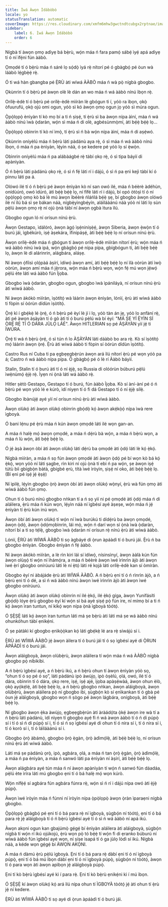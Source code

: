 ```yaml
---
title: Ìwá Àwọn Ìdábòbò
locale: yo
statusTranslation: automatic
coverImage: https://res.cloudinary.com/xmfm6mhw3gwctndtcubgx2rptnae/image/upload/v1740337243/small_cover_educacion_fundamental_a051170f1c.webp
sidebar:
    label: 6. Ìwá Àwọn Ìdábòbò
    order: 6
---
```

Nígbà tí àwọn ọmọ adìyẹ bá bẹ̀rù, wọ́n máa ń fara pamọ́ sábẹ́ ìyẹ́ apá adìyẹ tí ó ní ìfẹ́ni fún ààbò.

Ọmọdé tí ó bẹ̀rù máa ń sáré lọ sọ́dọ̀ ìyá rẹ̀ nítorí pé ó gbàgbọ́ pé òun wà láàbò lẹ́gbẹ̀ẹ́ rẹ̀.

Ó ti wá hàn gbangba pé Ẹ̀RÙ àti wíwá ÀÀBÒ máa ń wà pọ̀ nígbà gbogbo.

Ọkùnrin tí ó bẹ̀rù pé àwọn olè lè dán an wo máa ń wá ààbò nínú ìbọn rẹ̀.

Orílẹ̀-èdè tí ó bẹ̀rù pé orílẹ̀-èdè mìíràn lè gbógun tì í, yóò ra ìbọn, ọkọ̀ òfuurufú, ọkọ̀ ojú omi ogun, yóò sì kó àwọn ọmọ ogun jọ yóò sì múra ogun.

Ọ̀pọ̀lọpọ̀ ènìyàn tí kò mọ bí a ti ń ṣiṣẹ́, tí ẹ̀rù sì ba àwọn nípa àìní, máa ń wá ààbò nínú ìwà ọ̀daràn, wọ́n sì máa ń di olè, agbésùnmọ̀mí, àti bẹ́ẹ̀ bẹ́ẹ̀ lọ...

Ọ̀pọ̀lọpọ̀ obìnrin tí kò ní ìmọ̀, tí ẹ̀rù sì ń bà wọ́n nípa àìní, máa ń di aṣẹ́wó.

Ọkùnrin oníyèlú máa ń bẹ̀rù láti pàdánù aya rẹ̀, ó sì máa ń wá ààbò nínú ìbọn, ó máa ń pa ènìyàn, lẹ́yìn náà, ó ṣe kedere pé yóò lọ sí ẹ̀wọ̀n.

Obìnrin oníyèlú máa ń pa alábàágbé rẹ̀ tàbí ọkọ rẹ̀, ó sì tipa báyìí di apànìyàn.

Ó ń bẹ̀rù láti pàdánù ọkọ rẹ̀, ó sì ń fẹ́ láti rí i dájú, ó sì ń pa ẹnì kejì tàbí kí ó pinnu láti pa á.

Olówó ilé tí ó ń bẹ̀rù pé àwọn ènìyàn kò ní san owó ilé, máa ń béèrè àdéhùn, onídùúró, owó ìdúró, àti bẹ́ẹ̀ bẹ́ẹ̀ lọ, ní fífé láti rí i dájú, bí opó òtòṣì tí ó ní ọ̀pọ̀lọpọ̀ ọmọ kò bá lè mú àwọn ìbéèrè ńláńlá bẹ́ẹ̀ ṣẹ, bí gbogbo àwọn olówó ilé ní ìlú bá sì ṣe bákan náà, nígbẹ̀yìngbẹ́yín, aláìláàánú náà yóò ní láti lọ sùn pẹ̀lú àwọn ọmọ rẹ̀ ní ojú ọ̀nà tàbí ní àwọn ọgbà ìtura ìlú.

Gbogbo ogun ló ní orísun nínú ẹ̀rù.

Àwọn Gestapo, ìdálóró, àwọn àgọ́ ìṣẹ́niníṣẹ̀ẹ́, àwọn Siberia, àwọn ẹ̀wọ̀n tí ó burú jáì, ìgbékúrò, iṣẹ́ àṣekára, ìfinipáṣẹ́, àti bẹ́ẹ̀ bẹ́ẹ̀ lọ ní orísun nínú ẹ̀rù.

Àwọn orílẹ̀-èdè máa ń gbógun ti àwọn orílẹ̀-èdè mìíràn nítorí ẹ̀rù; wọ́n máa ń wá ààbò nínú ìwà ipá, wọ́n gbàgbọ́ pé nípa pípa, gbígbógun ti, àti bẹ́ẹ̀ bẹ́ẹ̀ lọ, àwọn lè di alárinrin, alágbára, aláṣẹ.

Ní àwọn ọ́fíìsì ọlọ́pàá àṣírí, ìdíwọ́ àwọn amí, àti bẹ́ẹ̀ bẹ́ẹ̀ lọ ní ìlà oòrùn àti ìwọ̀ oòrùn, àwọn amí máa ń jẹ̀rora, wọ́n máa ń bẹ̀rù wọn, wọ́n fẹ́ mú wọn jẹ́wọ́ pẹ̀lú ète láti wá ààbò fún Ìjọba.

Gbogbo ìwà ọ̀daràn, gbogbo ogun, gbogbo ìwà ìpániláyà, ní orísun nínú ẹ̀rù àti wíwá ààbò.

Ní àwọn àkókò mìíràn, ìṣòtítọ́ wà láàrin àwọn ènìyàn, lónìí, ẹ̀rù àti wíwá ààbò ti fòpin sí òórùn dídùn ìṣòtítọ́.

Ọ̀rẹ́ kì í gbẹ́kẹ̀ lé ọ̀rẹ́, ó ń bẹ̀rù pé èyí lè jí i lọ, yóò tàn án jẹ, yóò lo anfàní rẹ̀, àti pé àwọn àṣàyàn tí ó gò àti tí ó burú pẹ̀lú wà bí èyí: "MÁ ṢE YÍ Ẹ̀YÌN SÍ Ọ̀RẸ́ RẸ̀ TÍ Ó DÁRA JÙLỌ LÁÉ". Àwọn HITLERIAN sọ pé ÀṢÀYÀN yìí jẹ́ ti ÌWÚRA.

Ọ̀rẹ́ ti wá ń bẹ̀rù ọ̀rẹ́, ó sì tún ń lo ÀṢÀYÀN láti dáàbò bo ara rẹ̀. Kò sí ìṣòtítọ́ mọ́ láàrin àwọn ọ̀rẹ́. Ẹ̀rù àti wíwá ààbò ti fòpin sí òórùn dídùn ìṣòtítọ́.

Castro Rus ní Cuba ti pa ẹgbẹẹgbẹ̀rún àwọn ará ìlú nítorí ẹ̀rù pé wọn yóò pa á; Castro ń wá ààbò nípa pípa. Ó gbàgbọ́ pé ó lè rí Ààbò báyìí.

Stalin, Stalin tí ó burú àti tí ó ní ẹ̀jẹ̀, sọ Russia di olóórùn búburú pẹ̀lú ìwẹ̀nùmọ́ ẹ̀jẹ̀ rẹ̀. Ìyẹn ni ọ̀nà láti wá ààbò rẹ̀.

Hitler ṣètò Gestapo, Gestapo tí ó burú, fún ààbò Ìjọba. Kò sí àní-àní pé ó ń bẹ̀rù pé wọn yóò lé e kúrò, ìdí nìyẹn tí ó fi dá Gestapo tí ó ní ẹ̀jẹ̀ sílẹ̀.

Gbogbo ìbànújẹ́ ayé yìí ní orísun nínú ẹ̀rù àti wíwá ààbò.

Àwọn olùkọ́ àti àwọn olùkọ́ obìnrin gbọ́dọ̀ kọ́ àwọn akẹ́kọ̀ọ́ nípa ìwà rere ìgboyà.

Ó bani lẹ́nu pé ẹ̀rù máa ń kún àwọn ọmọdé láti ilé wọn gan-an.

A máa ń halẹ̀ mọ́ àwọn ọmọdé, a máa ń dẹ́rù bà wọ́n, a máa ń bẹ̀rù wọn, a máa ń lù wọ́n, àti bẹ́ẹ̀ bẹ́ẹ̀ lọ.

Ó jẹ́ àṣà àwọn òbí àti àwọn olùkọ́ láti dẹ́rù ba ọmọdé àti ọ̀dọ́ láti lè kọ́ ẹ̀kọ́.

Nígbà mìíràn, a máa ń sọ fún àwọn ọmọdé àti àwọn ọ̀dọ́ pé bí wọn kò bá kọ́ ẹ̀kọ́, wọn yóò ní láti ṣagbe, rìn kiri ní ojú ọ̀nà tí ebi ń pa wọ́n, ṣe àwọn iṣẹ́ tútù bíi gbígbọ̀n bàtà, gbígbé ẹrù, títà ìwé ìròyìn, ṣiṣẹ́ ní oko, àti bẹ́ẹ̀ bẹ́ẹ̀ lọ. (Bí ẹni pé iṣẹ́ jẹ́ ẹ̀ṣẹ̀)

Ní ìpilẹ̀, lẹ́yìn gbogbo ọ̀rọ̀ àwọn òbí àti àwọn olùkọ́ wọ̀nyí, ẹ̀rù wà fún ọmọ àti wíwá ààbò fún ọmọ.

Ohun tí ó burú nínú gbogbo nǹkan tí a ń sọ yìí ni pé ọmọdé àti ọ̀dọ́ máa ń di aláìlera, ẹ̀rù máa ń kún wọn, lẹ́yìn náà ní ìgbésí ayé àṣeṣe, wọ́n máa ń jẹ́ ènìyàn tí ẹ̀rù kún inú wọn.

Àwọn òbí àti àwọn olùkọ́ tí wọ́n ní ìwà burúkú ti dídẹ́rù ba àwọn ọmọdé, àwọn ọ̀dọ́, àwọn ọ̀dọ́mọbìnrin, láì mọ̀, wọ́n ń darí wọn sí ọ̀nà ìwà ọ̀daràn, nítorí bí a ti sọ tẹ́lẹ̀, gbogbo ìwà ọ̀daràn ní orísun rẹ̀ nínú ẹ̀rù àti wíwá ààbò.

Lónìí, Ẹ̀RÙ àti WÍWÁ ÀÀBÒ ti sọ àgbáyé di ọ̀run àpáàdì tí ó burú jáì. Ẹ̀rù ń ba gbogbo ènìyàn. Gbogbo ènìyàn ń fẹ́ ààbò.

Ní àwọn àkókò mìíràn, a lè rìn kiri láì sí ìdíwọ́, nísinsìnyí, àwọn ààlà kún fún àwọn olùṣọ́ tí wọ́n ní ìhámọ́ra, a máa ń béèrè àwọn ìwé ìrìnrìn àjò àti àwọn ìwé ẹ̀rí gbogbo onírúurú láti lè ní ẹ̀tọ́ láti ré kọjá láti orílẹ̀-èdè kan sí òmíràn.

Gbogbo èyí ni àbájáde ẹ̀rù àti WÍWÁ ÀÀBÒ. A ń bẹ̀rù ẹni tí ó ń rìnrìn àjò, a ń bẹ̀rù ẹni tí ó dé, a sì ń wá ààbò nínú àwọn ìwé ìrìnrìn àjò àti àwọn ìwé gbogbo onírúurú.

Àwọn olùkọ́ àti àwọn olùkọ́ obìnrin ní ilé ẹ̀kọ́, ilé ẹ̀kọ́ gíga, àwọn Yunifásítì gbọ́dọ̀ lóye ẹ̀rù gbogbo èyí kí wọ́n sì bá ayé ṣiṣẹ́ pọ̀ fún ire, ní mímọ bí a ti ń kọ́ àwọn ìran tuntun, ní kíkọ́ wọn nípa ọ̀nà ìgboyà tòótọ́.

Ó ṢẸ̀ṢẸ̀ láti kọ́ àwọn ìran tuntun láti má ṣe bẹ̀rù àti láti má ṣe wá ààbò nínú ohunkóhun tàbí ẹnikẹ́ni.

Ó ṣe pàtàkì kí gbogbo ẹnìkọ̀ọ̀kan kọ́ láti gbẹ́kẹ̀ lé ara rẹ̀ síwájú sí i.

Ẹ̀RÙ àti WÍWÁ ÀÀBÒ jẹ́ àwọn àìlera tí ó burú jáì tí ó sọ ìgbésí ayé di Ọ̀RUN ÀPÁÀDÌ tí ó burú jáì.

Àwọn aláìgboyà, àwọn olùbẹ̀rù, àwọn aláìlera tí wọ́n máa ń wá ÀÀBÒ nígbà gbogbo pọ̀ níbikíbi.

A ń bẹ̀rù ìgbésí ayé, a ń bẹ̀rù ikú, a ń bẹ̀rù ohun tí àwọn ènìyàn yóò sọ, “ohun tí ó sọ pé ó sọ”, láti pàdánù ipò àwùjọ, ipò òṣèlú, ọlá, owó, ilé tí ó dára, obìnrin tí ó dára, ọkọ rere, iṣẹ́, iṣẹ́ ajé, ìjọba apàṣẹ́wàá, àwọn ohun èlò, ọkọ̀ ayọ́kẹ́lẹ́, àti bẹ́ẹ̀ bẹ́ẹ̀ lọ, a ń bẹ̀rù gbogbo nǹkan, àwọn aláìgboyà, àwọn olùbẹ̀rù, àwọn aláìlera pọ̀ ní gbogbo ibi, ṣùgbọ́n kò sí ẹnìkankan tí ó gbà pé òun jẹ́ aláìgboyà, gbogbo wọn ń ṣògo pé àwọn lágbára, onígboyà, àti bẹ́ẹ̀ bẹ́ẹ̀ lọ.

Ní gbogbo àwọn ẹ̀ka àwùjọ, ẹgbẹẹgbẹ̀rún àti àràádọ́ta ọ̀kẹ́ àwọn ire wà tí a ń bẹ̀rù láti pàdánù, ìdí nìyẹn tí gbogbo ayé fi ń wá àwọn ààbò tí ó ń di púpọ̀ sí i tí ó sì ń di púpọ̀ sí i, tí ó sì ń sọ ìgbésí ayé di ohun tí ó nira sí i, tí ó nira sí i, tí ó korò sí i, tí ó láìláàánú sí i.

Gbogbo ọ̀rọ̀ àbámọ̀, gbogbo ọ̀rọ̀ ẹ̀gàn, ọ̀rọ̀ àdìmọ́lẹ̀, àti bẹ́ẹ̀ bẹ́ẹ̀ lọ, ní orísun nínú ẹ̀rù àti wíwá ààbò.

Láti má ṣe pàdánù ọrọ̀, ipò, agbára, ọlá, a máa ń tan ọ̀rọ̀ ẹ̀gàn, ọ̀rọ̀ àdìmọ́lẹ̀, a máa ń pa ènìyàn, a máa ń sanwó láti pa ènìyàn ní àṣírí, àti bẹ́ẹ̀ bẹ́ẹ̀ lọ.

Àwọn alágbára ayé tún máa ń ní àwọn apànìyàn tí wọ́n ń sanwó fún dáadáa, pẹ̀lú ète ìríra láti mú gbogbo ẹni tí ó bá halẹ̀ mọ́ wọn kúrò.

Wọ́n nífẹ̀ẹ́ sí agbára fún agbára fúnra rẹ̀, wọ́n sì ń rí i dájú nípa owó àti ẹ̀jẹ̀ púpọ̀.

Àwọn ìwé ìròyìn máa ń fúnni ní ìròyìn nípa ọ̀pọ̀lọpọ̀ àwọn ọ̀ràn ìparaẹni nígbà gbogbo.

Ọ̀pọ̀lọpọ̀ gbàgbọ́ pé ẹni tí ó bá para rẹ̀ ní ìgboyà, ṣùgbọ́n ní tòótọ́, ẹni tí ó bá para rẹ̀ jẹ́ aláìgboyà tí ó ń bẹ̀rù ìgbésí ayé tí ó sì ń wá ààbò ní apá ikú.

Àwọn akọni ogun kan gbajúmọ̀ gẹ́gẹ́ bí ènìyàn aláìlera àti aláìgboyà, ṣùgbọ́n nígbà tí wọ́n rí ikú ojúkojú, ẹ̀rù wọn pọ̀ tó bẹ́ẹ̀ tí wọ́n fi di ẹranko búburú ní wíwá ààbò fún ìgbésí ayé wọn, ní ṣíṣe ìsapá tí ó ga jùlọ lòdì sí ikú. Nígbà náà, a kéde wọn gẹ́gẹ́ bí ÀWỌN AKỌNI.

A máa ń dàmú ẹ̀rù pẹ̀lú ìgboyà. Ẹni tí ó bá para rẹ̀ dàbí ẹni tí ó ní ìgboyà púpọ̀, ẹni tí ó bá mú ìbọn dàbí ẹni tí ó ní ìgboyà púpọ̀, ṣùgbọ́n ní tòótọ́, àwọn tí ó para wọn àti àwọn apìbọn jẹ́ aláìgboyà púpọ̀.

Ẹni tí kò bẹ̀rù ìgbésí ayé kì í para rẹ̀. Ẹni tí kò bẹ̀rù ẹnikẹ́ni kì í mú ìbọn.

Ó ṢẸ̀ṢẸ̀ kí àwọn olùkọ́ kọ́ ará ìlú nípa ohun tí ÌGBOYÀ tòótọ́ jẹ́ àti ohun tí ẹ̀rù jẹ́ ní kedere.

Ẹ̀RÙ àti WÍWÁ ÀÀBÒ ti sọ ayé di ọ̀run àpáàdì tí ó burú jáì.

